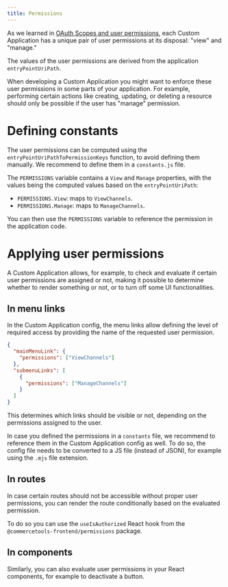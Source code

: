 ```yaml
---
title: Permissions
---
```


As we learned in [OAuth Scopes and user permissions](/concepts/oauth-scopes-and-user-permissions), each Custom Application has a unique pair of user permissions at its disposal: "view" and "manage."

The values of the user permissions are derived from the application `entryPointUriPath`.

When developing a Custom Application you might want to enforce these user permissions in some parts of your application. For example, performing certain actions like creating, updating, or deleting a resource should only be possible if the user has "manage" permission.

# Defining constants

The user permissions can be computed using the `entryPointUriPathToPermissionKeys` function, to avoid defining them manually. We recommend to define them in a `constants.js` file.

<MultiCodeExample title="constants">
  <CodeExample path="development/permissions/defining-constants.js" />
  <CodeExample path="development/permissions/defining-constants.ts" />
</MultiCodeExample>

The `PERMISSIONS` variable contains a `View` and `Manage` properties, with the values being the computed values based on the `entryPointUriPath`:

* `PERMISSIONS.View`: maps to `ViewChannels`.
* `PERMISSIONS.Manage`: maps to `ManageChannels`.

You can then use the `PERMISSIONS` variable to reference the permission in the application code.

# Applying user permissions

A Custom Application allows, for example, to check and evaluate if certain user permissions are assigned or not, making it possible to determine whether to render something or not, or to turn off some UI functionalities.

## In menu links

In the Custom Application config, the menu links allow defining the level of required access by providing the name of the requested user permission.

```json
{
  "mainMenuLink": {
    "permissions": ["ViewChannels"]
  },
  "submenuLinks": [
    {
      "permissions": ["ManageChannels"]
    }
  ]
}
```

This determines which links should be visible or not, depending on the permissions assigned to the user.

In case you defined the permissions in a `constants` file, we recommend to reference them in the Custom Application config as well. To do so, the config file needs to be converted to a JS file (instead of JSON), for example using the `.mjs` file extension.

<MultiCodeExample title="custom-application-config">
  <CodeExample path="development/permissions/menu-links-permissions.js" />
  <CodeExample path="development/permissions/menu-links-permissions.ts" />
</MultiCodeExample>

## In routes

In case certain routes should not be accessible without proper user permissions, you can render the route conditionally based on the evaluated permission.

To do so you can use the `useIsAuthorized` React hook from the `@commercetools-frontend/permissions` package.

<MultiCodeExample title="routes">
  <CodeExample path="development/permissions/routes-permissions.jsx" highlightLines={[10,11,12]} />
  <CodeExample path="development/permissions/routes-permissions.tsx" highlightLines={[10,11,12]} />
</MultiCodeExample>


## In components

Similarly, you can also evaluate user permissions in your React components, for example to deactivate a button.

<MultiCodeExample title="component">
  <CodeExample path="development/permissions/components-permissions.jsx" />
  <CodeExample path="development/permissions/components-permissions.tsx" />
</MultiCodeExample>
